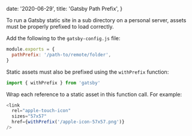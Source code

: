 
  date: '2020-06-29',
  title: 'Gatsby Path Prefix',
}

To run a Gatsby static site in a sub directory on a personal server, assets must be properly prefixed to load correctly.

Add the following to the `gatsby-config.js` file:

```javascript
module.exports = {
  pathPrefix: '/path-to/remote/folder',
}
```

Static assets must also be prefixed using the `withPrefix` function:

```javascript
import { withPrefix } from 'gatsby'
```

Wrap each reference to a static asset in this function call. For example:

```javascript
<link
  rel="apple-touch-icon"
  sizes="57x57"
  href={withPrefix('/apple-icon-57x57.png')}
/>
```

